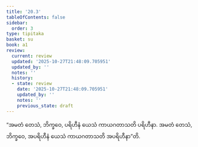 ```yaml
---
title: '20.3'
tableOfContents: false
sidebar:
  order: 3
type: tipitaka
basket: su
book: a1
review:
  current: review
  updated: '2025-10-27T21:48:09.705951'
  updated_by: ''
  notes: ''
  history:
  - state: review
    date: '2025-10-27T21:48:09.705951'
    updated_by: ''
    notes: ''
    previous_state: draft
---
```



<ReviewStatus review={frontmatter.review} showDetails={true} />

<HypothesisAnnotation frontmatter={frontmatter} />

<DynamicBreadcrumb />

<Division number="602" book="a1" e="ch" v="15" p="47">

<Paragraph number="471" book="a1">
“အမတံ တေသံ, ဘိက္ခဝေ, ပရိဟီနံ ယေသံ ကာယဂတာသတိ ပရိဟီနာ. အမတံ တေသံ, ဘိက္ခဝေ, အပရိဟီနံ ယေသံ ကာယဂတာသတိ အပရိဟီနာ”တိ.
</Paragraph>
</Division>
